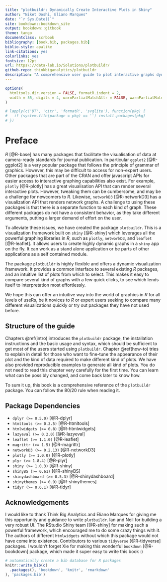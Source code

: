 ```yaml
--- 
title: "plotbuildr: Dynamically Create Interactive Plots in Shiny"
author: "Niket Doshi, Eliano Marques"
date: "`r Sys.Date()`"
site: bookdown::bookdown_site
output: bookdown::gitbook
theme: tango
documentclass: scrbook
bibliography: [book.bib, packages.bib]
biblio-style: apalike
link-citations: yes
colorlinks: yes
fontsize: 12pt
url: https\://data-lab.io/Solutions/plotbuildr/
github-repo: thinkbiganalytics/plotbuildr
description: "A comprehensive user guide to plot interactive graphs dynamically using plotbuildr"
---
```


```r
options(
  htmltools.dir.version = FALSE, formatR.indent = 2,
  width = 55, digits = 4, warnPartialMatchAttr = FALSE, warnPartialMatchDollar = FALSE
)

# lapply(c('DT', 'citr', 'formatR', 'svglite'), function(pkg) {
#   if (system.file(package = pkg) == '') install.packages(pkg)
# })
```

# Preface {-}

*R* [@R-base] has many packages that facilitate the visualisation of data at camera-ready standards for journal publication. In particular `ggplot2` [@R-ggplot2] is a very popular package that follows the principle of grammar of graphics. However, this may be difficult to access for non-expert users. Other packages that are part of the CRAN and offer javascript APIs for easier access to interactive graphing capabilities also exist. For example, `plotly` [@R-plotly] has a great visualisation API that can render several interactive plots. However, tweaking them can be cumbersome, and may be a challenge for newcomers to *R*. Likewise, `networkD3` [@R-networkD3] has a visualization API that renders network graphs. A challenge to using these packages is that there is a separate function to each kind of graph. These different packages do not have a consistent behavior, as they take different arguments, putting a larger demand of effort on the user.

To alleviate these issues, we have created the package `plotbuildr`. This is a visualization framework built on `shiny` [@R-shiny] which leverages all the powerful graphing libraries in *R*, such as `plotly`, `networkD3`, and `leaflet` [@R-leaflet]. It allows users to create highly dynamic graphs in a `shiny` app on the fly. It can work as a stand alone application or be parts of other applications as a self contained module.

The package `plotbuildr` is highly flexible and offers a dynamic visualization framework. It provides a common interface to several existing *R* packages, and an intuitive list of plots from which to select. This makes it easy to compare several kind of graphs with a few quick clicks, to see which lends itself to interpretation most effortlessly.

We hope this can offer an intuitive way into the world of graphics in *R* for all levels of useRs, be it novices to *R* or expert users seeking to compare many different visualizations quickly or try out packages they have not used before.


## Structure of the guide {-}

Chapters \@ref(intro) introduces the `plotbuildr` package, the installation instructions and the basic usage and syntax, which should be sufficient to get most of the users started using `plotbuildr`. Chapter \@ref(how-to) tries to explain in detail for those who want to fine-tune the appearance of their plot and the kind of data required to make different kind of plots. We have also provided reproducible examples to generate all kind of plots. You do not need to read this chapter very carefully for the first time. You can learn what can be possibly changed, and come back later to know how. 

To sum it up, this book is a comprehensive reference of the `plotbuildr` package. You can follow the 80/20 rule when reading it.

## Package Dependencies {-}

- `dplyr (>= 0.5.0)` [@R-dplyr]
- `htmltools (>= 0.3.5)` [@R-htmltools]
- `htmlwidgets (>= 0.8)` [@R-htmlwidgets]
- `lazyeval (>= 0.2.0)` [@R-lazyeval]
- `leaflet (>= 1.1.0)` [@R-leaflet]
- `magrittr (>= 1.5)` [@R-magrittr]
- `networkD3 (>= 0.2.13)` [@R-networkD3]
- `plotly (>= 1.0.0)` [@R-plotly]
- `plyr (>= 1.8.4)` [@R-plyr]
- `shiny (>= 1.0.3)` [@R-shiny]
- `shinyBS (>= 0.61)` [@R-shinyBS]
- `shinydashboard (>= 0.5.3)` [@R-shinydashboard]
- `shinythemes (>= 0.9)` [@R-shinythemes]
- `tidyr (>= 0.6.1)` [@R-tidyr]

## Acknowledgements {-}

I would like to thank Think Big Analytics and Eliano Marques for giving me this opportunity and guidance to write `plotbuildr`. Ian and Neil for building a very robust UI. The RStudio Shiny team [@R-shiny] for making such a powerful framework, which encouraged me to do some crazy things with it. The authors of different `htmlwidgets` without which this package would not have come into existence. Contributors to various `tidyverse` [@R-tidyverse] packages. I wouldn't forget Xie for making this wonderful `bookdown` [@R-bookdown] package, which made it super easy to write this book :)


```r
# automatically create a bib database for R packages
knitr::write_bib(c(
  .packages(), 'bookdown', 'knitr', 'rmarkdown'
), 'packages.bib')
```
